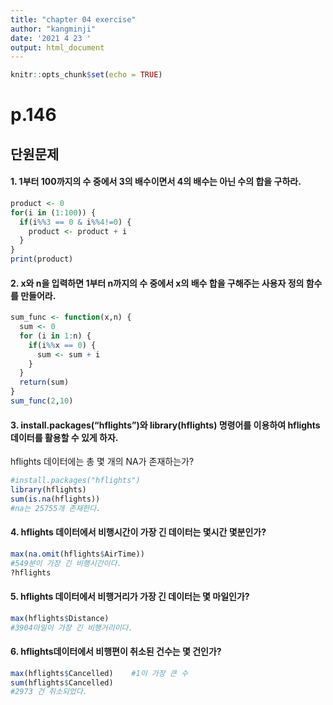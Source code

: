 ---
title: "chapter 04 exercise"
author: "kangminji"
date: '2021 4 23 '
output: html_document
---

```{r setup, include=FALSE}
knitr::opts_chunk$set(echo = TRUE)
```

# p.146
## 단원문제
#### 1. 1부터 100까지의 수 중에서 3의 배수이면서 4의 배수는 아닌 수의 합을 구하라.
```{r}
product <- 0
for(i in (1:100)) {
  if(i%%3 == 0 & i%%4!=0) {
    product <- product + i
  }
}
print(product)

```


#### 2. x와 n을 입력하면 1부터 n까지의 수 중에서 x의 배수 합을 구해주는 사용자 정의 함수를 만들어라.
```{r}
sum_func <- function(x,n) {
  sum <- 0
  for (i in 1:n) {
    if(i%%x == 0) {
      sum <- sum + i
    }
  }
  return(sum)
}
sum_func(2,10)


```

#### 3. install.packages("hflights")와 library(hflights) 명령어를 이용하여 hflights데이터를 활용할 수 있게 하자.
hflights 데이터에는 총 몇 개의 NA가 존재하는가?
```{r}
#install.packages("hflights")
library(hflights)
sum(is.na(hflights)) 
#na는 25755개 존재한다.
```

#### 4. hflights 데이터에서 비행시간이 가장 긴 데이터는 몇시간 몇분인가?
```{r}
max(na.omit(hflights$AirTime))
#549분이 가장 긴 비행시간이다.
?hflights
```



#### 5. hflights 데이터에서 비행거리가 가장 긴 데이터는 몇 마일인가?
```{r}
max(hflights$Distance)
#3904마일이 가장 긴 비행거리이다.
```

#### 6. hflights데이터에서 비행편이 취소된 건수는 몇 건인가?
```{r}
max(hflights$Cancelled)    #1이 가장 큰 수
sum(hflights$Cancelled)      
#2973 건 취소되었다.

```




